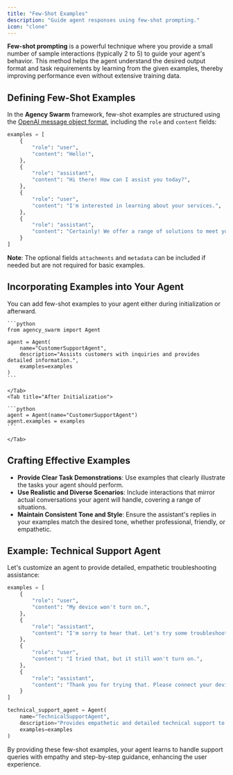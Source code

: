```yaml
---
title: "Few-Shot Examples"
description: "Guide agent responses using few-shot prompting."
icon: "clone"
---
```


**Few-shot prompting** is a powerful technique where you provide a small number of sample interactions (typically 2 to 5) to guide your agent's behavior. This method helps the agent understand the desired output format and task requirements by learning from the given examples, thereby improving performance even without extensive training data.

## Defining Few-Shot Examples

In the **Agency Swarm** framework, few-shot examples are structured using the [OpenAI message object format](https://platform.openai.com/docs/api-reference/messages/createMessage), including the `role` and `content` fields:

```python
examples = [
    {
        "role": "user",
        "content": "Hello!",
    },
    {
        "role": "assistant",
        "content": "Hi there! How can I assist you today?",
    },
    {
        "role": "user",
        "content": "I'm interested in learning about your services.",
    },
    {
        "role": "assistant",
        "content": "Certainly! We offer a range of solutions to meet your needs. Could you tell me more about what you're looking for?",
    }
]
```

**Note**: The optional fields `attachments` and `metadata` can be included if needed but are not required for basic examples.

## Incorporating Examples into Your Agent

You can add few-shot examples to your agent either during initialization or afterward.

<Tabs>
    <Tab title="During Initialization">

    ```python
    from agency_swarm import Agent

    agent = Agent(
        name="CustomerSupportAgent",
        description="Assists customers with inquiries and provides detailed information.",
        examples=examples
    )
    ```

    </Tab>
    <Tab title="After Initialization">

    ```python
    agent = Agent(name="CustomerSupportAgent")
    agent.examples = examples
    ```

    </Tab>

</Tabs>

## Crafting Effective Examples

- **Provide Clear Task Demonstrations**: Use examples that clearly illustrate the tasks your agent should perform.
- **Use Realistic and Diverse Scenarios**: Include interactions that mirror actual conversations your agent will handle, covering a range of situations.
- **Maintain Consistent Tone and Style**: Ensure the assistant's replies in your examples match the desired tone, whether professional, friendly, or empathetic.

## Example: Technical Support Agent

Let's customize an agent to provide detailed, empathetic troubleshooting assistance:

```python
examples = [
    {
        "role": "user",
        "content": "My device won't turn on.",
    },
    {
        "role": "assistant",
        "content": "I'm sorry to hear that. Let's try some troubleshooting steps. First, please press and hold the power button for at least 10 seconds.",
    },
    {
        "role": "user",
        "content": "I tried that, but it still won't turn on.",
    },
    {
        "role": "assistant",
        "content": "Thank you for trying that. Please connect your device to a charger and check if any lights appear. Let me know what you observe.",
    }
]

technical_support_agent = Agent(
    name="TechnicalSupportAgent",
    description="Provides empathetic and detailed technical support to users.",
    examples=examples
)
```

By providing these few-shot examples, your agent learns to handle support queries with empathy and step-by-step guidance, enhancing the user experience.
